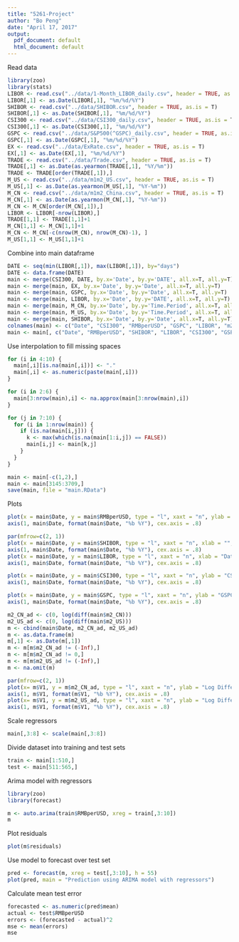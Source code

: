 ```yaml
---
title: "5261-Project"
author: "Bo Peng"
date: "April 17, 2017"
output:
  pdf_document: default
  html_document: default
---
```


Read data
```r
library(zoo)
library(stats)
LIBOR <- read.csv("../data/1-Month_LIBOR_daily.csv", header = TRUE, as.is = T)
LIBOR[,1] <- as.Date(LIBOR[,1], "%m/%d/%Y")
SHIBOR <- read.csv("../data/SHIBOR.csv", header = TRUE, as.is = T)
SHIBOR[,1] <- as.Date(SHIBOR[,1], "%m/%d/%Y")
CSI300 <- read.csv("../data/CSI300_daily.csv", header = TRUE, as.is = T)
CSI300[,1] <- as.Date(CSI300[,1], "%m/%d/%Y")
GSPC <- read.csv("../data/S&P500(^GSPC)_daily.csv", header = TRUE, as.is = T)
GSPC[,1] <- as.Date(GSPC[,1], "%m/%d/%Y")
EX <- read.csv("../data/ExRate.csv", header = TRUE, as.is = T)
EX[,1] <- as.Date(EX[,1], "%m/%d/%Y")
TRADE <- read.csv("../data/Trade.csv", header = TRUE, as.is = T)
TRADE[,1] <- as.Date(as.yearmon(TRADE[,1], "%Y/%m"))
TRADE <- TRADE[order(TRADE[,1]),]
M_US <- read.csv("../data/m1m2_US.csv", header = TRUE, as.is = T)
M_US[,1] <- as.Date(as.yearmon(M_US[,1], "%Y-%m"))
M_CN <- read.csv("../data/m1m2_China.csv", header = TRUE, as.is = T)
M_CN[,1] <- as.Date(as.yearmon(M_CN[,1], "%Y-%m"))
M_CN <- M_CN[order(M_CN[,1]),]
LIBOR <- LIBOR[-nrow(LIBOR),]
TRADE[1,1] <- TRADE[1,1]+1
M_CN[1,1] <- M_CN[1,1]+1
M_CN <- M_CN[-c(nrow(M_CN), nrow(M_CN)-1), ]
M_US[1,1] <- M_US[1,1]+1
```

Combine into main dataframe
```r
DATE <- seq(min(LIBOR[,1]), max(LIBOR[,1]), by="days")
DATE <- data.frame(DATE)
main <- merge(CSI300, DATE, by.x='Date', by.y='DATE', all.x=T, all.y=T)
main <- merge(main, EX, by.x='Date', by.y='Date', all.x=T, all.y=T)
main <- merge(main, GSPC, by.x='Date', by.y='Date', all.x=T, all.y=T)
main <- merge(main, LIBOR, by.x='Date', by.y='DATE', all.x=T, all.y=T)
main <- merge(main, M_CN, by.x='Date', by.y='Time.Period', all.x=T, all.y=T)
main <- merge(main, M_US, by.x='Date', by.y='Time.Period', all.x=T, all.y=T)
main <- merge(main, SHIBOR, by.x='Date', by.y='Date', all.x=T, all.y=T)
colnames(main) <- c("Date", "CSI300", "RMBperUSD", "GSPC", "LIBOR", "m2_CN", "m1_CN", "m1_US", "m2_US", "SHIBOR")
main <- main[, c("Date", "RMBperUSD", "SHIBOR", "LIBOR", "CSI300", "GSPC", "m1_CN", "m2_CN", "m1_US", "m2_US")]
```

Use interpolation to fill missing spaces
```r
for (i in 4:10) {
  main[,i][is.na(main[,i])] <- "."
  main[,i] <- as.numeric(paste(main[,i]))
}

for (i in 2:6) {
  main[3:nrow(main),i] <- na.approx(main[3:nrow(main),i])
}

for (j in 7:10) {
  for (i in 1:nrow(main)) {
    if (is.na(main[i,j])) {
      k <- max(which(is.na(main[1:i,j]) == FALSE))
      main[i,j] <- main[k,j]
    }
  }
}

main <- main[-c(1,2),]
main <- main[3145:3709,]
save(main, file = "main.RData")
```

Plots
```r
plot(x = main$Date, y = main$RMBperUSD, type = "l", xaxt = "n", ylab = "RMB per USD", main = "Exchange Rate")
axis(1, main$Date, format(main$Date, "%b %Y"), cex.axis = .8)
```

```r
par(mfrow=c(2, 1))
plot(x = main$Date, y = main$SHIBOR, type = "l", xaxt = "n", xlab = "", ylab = "SHIBOR")
axis(1, main$Date, format(main$Date, "%b %Y"), cex.axis = .8)
plot(x = main$Date, y = main$LIBOR, type = "l", xaxt = "n", xlab = "Date", ylab = "LIBOR")
axis(1, main$Date, format(main$Date, "%b %Y"), cex.axis = .8)
```

```r
plot(x = main$Date, y = main$CSI300, type = "l", xaxt = "n", ylab = "CSI300", main = "China Shanghai Index 300")
axis(1, main$Date, format(main$Date, "%b %Y"), cex.axis = .8)
```

```r
plot(x = main$Date, y = main$GSPC, type = "l", xaxt = "n", ylab = "GSPC", main = "Standard & Poor 500")
axis(1, main$Date, format(main$Date, "%b %Y"), cex.axis = .8)
```

```r
m2_CN_ad <- c(0, log(diff(main$m2_CN)))
m2_US_ad <- c(0, log(diff(main$m2_US)))
m <- cbind(main$Date, m2_CN_ad, m2_US_ad)
m <- as.data.frame(m)
m[,1] <- as.Date(m[,1])
m <- m[m$m2_CN_ad != (-Inf),]
m <- m[m$m2_CN_ad != 0,]
m <- m[m$m2_US_ad != (-Inf),]
m <- na.omit(m)
```

```r
par(mfrow=c(2, 1))
plot(x= m$V1, y = m$m2_CN_ad, type = "l", xaxt = "n", ylab = "Log Difference", main = "Rate of Increasae of China's M2", xlab = "")
axis(1, m$V1, format(m$V1, "%b %Y"), cex.axis = .8)
plot(x= m$V1, y = m$m2_US_ad, type = "l", xaxt = "n", ylab = "Log Difference", main = "Rate of Increasae of US's M2", xlab = "Date")
axis(1, m$V1, format(m$V1, "%b %Y"), cex.axis = .8)
```


Scale regressors
```r
main[,3:8] <- scale(main[,3:8])
```

Divide dataset into training and test sets
```r
train <- main[1:510,]
test <- main[511:565,]
```





Arima model with regressors
```r
library(zoo)
library(forecast)

m <- auto.arima(train$RMBperUSD, xreg = train[,3:10])
m
```

Plot residuals
```r
plot(m$residuals)
```

Use model to forecast over test set
```r
pred <- forecast(m, xreg = test[,3:10], h = 55)
plot(pred, main = "Prediction using ARIMA model with regressors")
```

Calculate mean test error
```r
forecasted <- as.numeric(pred$mean)
actual <- test$RMBperUSD
errors <- (forecasted - actual)^2
mse <- mean(errors)
mse
```

